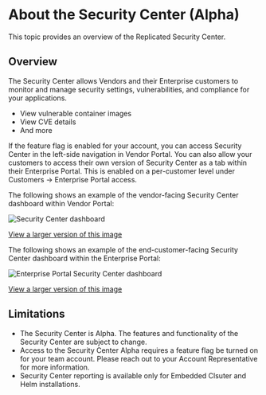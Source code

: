 # About the Security Center (Alpha)

This topic provides an overview of the Replicated Security Center.

## Overview

The Security Center allows Vendors and their Enterprise customers to monitor and manage security settings, vulnerabilities, and compliance for your applications.
* View vulnerable container images
* View CVE details
* And more

If the feature flag is enabled for your account, you can access Security Center in the left-side navigation in Vendor Portal. You can also allow your customers to access their own version of Security Center as a tab within their Enterprise Portal. This is enabled on a per-customer level under Customers -> Enterprise Portal access. 

The following shows an example of the vendor-facing Security Center dashboard within Vendor Portal:

![Security Center dashboard](/images/security-center-dashboard.png)

[View a larger version of this image](/images/security-center-dashboard.png)

The following shows an example of the end-customer-facing Security Center dashboard within the Enterprise Portal:

![Enterprise Portal Security Center dashboard](/images/ep-security-center-dashboard.png)

[View a larger version of this image](/images/ep-security-center-dashboard.png)

## Limitations
* The Security Center is Alpha. The features and functionality of the Security Center are subject to change.
* Access to the Security Center Alpha requires a feature flag be turned on for your team account. Please reach out to your Account Representative for more information.
* Security Center reporting is available only for Embedded Clsuter and Helm installations. 


